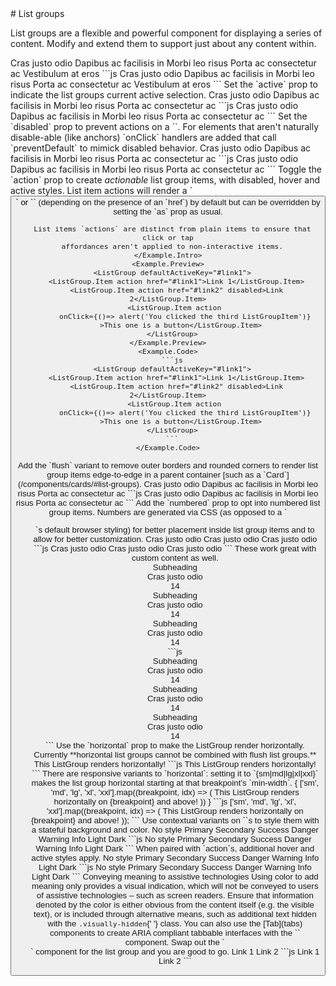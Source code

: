 
<GithubSource name="ListGroupDocs.mdx" />
# List groups

<p class="lead">
  List groups are a flexible and powerful component for displaying a series of
  content. Modify and extend them to support just about any content within.
</p>

<div class="row gy-5 pt-3">

  <Example title="Basic Example">
    <Example.Preview>
      <ListGroup>
        <ListGroup.Item>Cras justo odio</ListGroup.Item>
        <ListGroup.Item>Dapibus ac facilisis in</ListGroup.Item>
        <ListGroup.Item>Morbi leo risus</ListGroup.Item>
        <ListGroup.Item>Porta ac consectetur ac</ListGroup.Item>
        <ListGroup.Item>Vestibulum at eros</ListGroup.Item>
      </ListGroup>
    </Example.Preview>
    <Example.Code>
      ```js
      <ListGroup>
        <ListGroup.Item>Cras justo odio</ListGroup.Item>
        <ListGroup.Item>Dapibus ac facilisis in</ListGroup.Item>
        <ListGroup.Item>Morbi leo risus</ListGroup.Item>
        <ListGroup.Item>Porta ac consectetur ac</ListGroup.Item>
        <ListGroup.Item>Vestibulum at eros</ListGroup.Item>
      </ListGroup>
      ```
    </Example.Code>
  </Example>

  <Example title="Active items">
    <Example.Intro>
      Set the `active` prop to indicate the list groups current active selection.
    </Example.Intro>
    <Example.Preview>
      <ListGroup as="ul">
        <ListGroup.Item as="li" active>Cras justo odio</ListGroup.Item>
        <ListGroup.Item as="li">Dapibus ac facilisis in</ListGroup.Item>
        <ListGroup.Item as="li" disabled>Morbi leo risus</ListGroup.Item>
        <ListGroup.Item as="li">Porta ac consectetur ac</ListGroup.Item>
      </ListGroup>
    </Example.Preview>
    <Example.Code>
      ```js
      <ListGroup as="ul">
        <ListGroup.Item as="li" active>Cras justo odio</ListGroup.Item>
        <ListGroup.Item as="li">Dapibus ac facilisis in</ListGroup.Item>
        <ListGroup.Item as="li" disabled>Morbi leo risus</ListGroup.Item>
        <ListGroup.Item as="li">Porta ac consectetur ac</ListGroup.Item>
      </ListGroup>
      ```
    </Example.Code>
  </Example>

  <Example title="Disabled items">
    <Example.Intro>
      Set the `disabled` prop to prevent actions on a `<ListGroup.Item>`. For elements
      that aren't naturally disable-able (like anchors) `onClick` handlers are added
      that call `preventDefault` to mimick disabled behavior.
    </Example.Intro>
    <Example.Preview>
      <ListGroup>
        <ListGroup.Item disabled>Cras justo odio</ListGroup.Item>
        <ListGroup.Item>Dapibus ac facilisis in</ListGroup.Item>
        <ListGroup.Item>Morbi leo risus</ListGroup.Item>
        <ListGroup.Item>Porta ac consectetur ac</ListGroup.Item>
      </ListGroup>
    </Example.Preview>
    <Example.Code>
      ```js
      <ListGroup>
        <ListGroup.Item disabled>Cras justo odio</ListGroup.Item>
        <ListGroup.Item>Dapibus ac facilisis in</ListGroup.Item>
        <ListGroup.Item>Morbi leo risus</ListGroup.Item>
        <ListGroup.Item>Porta ac consectetur ac</ListGroup.Item>
      </ListGroup>
      ```
    </Example.Code>
  </Example>

  <Example title="Actionable items">
    <Example.Intro>
      Toggle the `action` prop to create <em>actionable</em> list group
      items, with disabled, hover and active styles. List item actions will render
      a `<button>` or `<a>` (depending on the presence of an `href`) by default but
      can be overridden by setting the `as` prop as usual.

      List items `actions` are distinct from plain items to ensure that click or tap
      affordances aren't applied to non-interactive items.
    </Example.Intro>
    <Example.Preview>
      <ListGroup defaultActiveKey="#link1">
        <ListGroup.Item action href="#link1">Link 1</ListGroup.Item>
        <ListGroup.Item action href="#link2" disabled>Link 2</ListGroup.Item>
        <ListGroup.Item action 
            onClick={()=> alert('You clicked the third ListGroupItem')}
          >This one is a button</ListGroup.Item>
      </ListGroup>
    </Example.Preview>
    <Example.Code>
      ```js
      <ListGroup defaultActiveKey="#link1">
        <ListGroup.Item action href="#link1">Link 1</ListGroup.Item>
        <ListGroup.Item action href="#link2" disabled>Link 2</ListGroup.Item>
        <ListGroup.Item action 
            onClick={()=> alert('You clicked the third ListGroupItem')}
          >This one is a button</ListGroup.Item>
      </ListGroup>
      ```
    </Example.Code>
  </Example>

  <Example title="Flush">
    <Example.Intro>
      Add the `flush` variant to remove outer borders and rounded corners to render list group items
      edge-to-edge in a parent container [such as a `Card`](/components/cards/#list-groups).
    </Example.Intro>
    <Example.Preview>
      <ListGroup variant="flush">
        <ListGroup.Item>Cras justo odio</ListGroup.Item>
        <ListGroup.Item>Dapibus ac facilisis in</ListGroup.Item>
        <ListGroup.Item>Morbi leo risus</ListGroup.Item>
        <ListGroup.Item>Porta ac consectetur ac</ListGroup.Item>
      </ListGroup>
    </Example.Preview>
    <Example.Code>
      ```js
      <ListGroup variant="flush">
        <ListGroup.Item>Cras justo odio</ListGroup.Item>
        <ListGroup.Item>Dapibus ac facilisis in</ListGroup.Item>
        <ListGroup.Item>Morbi leo risus</ListGroup.Item>
        <ListGroup.Item>Porta ac consectetur ac</ListGroup.Item>
      </ListGroup>
      ```
    </Example.Code>
  </Example>

  <Example title="Numbered">
    <Example.Intro>
      Add the `numbered` prop to opt into numbered list group items. Numbers are generated via CSS
      (as opposed to a `<ol>`s default browser styling) for better placement inside list group items
      and to allow for better customization.
    </Example.Intro>
    <Example.Preview>
      <ListGroup as="ol" numbered>
        <ListGroup.Item as="li">Cras justo odio</ListGroup.Item>
        <ListGroup.Item as="li">Cras justo odio</ListGroup.Item>
        <ListGroup.Item as="li">Cras justo odio</ListGroup.Item>
      </ListGroup>
    </Example.Preview>
    <Example.Code>
      ```js
      <ListGroup as="ol" numbered>
        <ListGroup.Item as="li">Cras justo odio</ListGroup.Item>
        <ListGroup.Item as="li">Cras justo odio</ListGroup.Item>
        <ListGroup.Item as="li">Cras justo odio</ListGroup.Item>
      </ListGroup>
      ```
    </Example.Code>
  </Example>

  <Example title="Numbered with custom content">
    <Example.Intro>
      These work great with custom content as well.
    </Example.Intro>
    <Example.Preview >
      <div class="col-md-4">
        <ListGroup as="ol" numbered>
          <ListGroup.Item as="li" class="d-flex justify-content-between align-items-start" >
            <div class="ms-2 me-auto"><div class="fw-bold">Subheading</div>Cras justo odio</div>
            <Badge variant="primary" pill>14</Badge>
          </ListGroup.Item>
          <ListGroup.Item as="li" class="d-flex justify-content-between align-items-start" >
            <div class="ms-2 me-auto"><div class="fw-bold">Subheading</div>Cras justo odio</div>
            <Badge variant="primary" pill>14</Badge>
          </ListGroup.Item>
          <ListGroup.Item as="li" class="d-flex justify-content-between align-items-start" >
            <div class="ms-2 me-auto"><div class="fw-bold">Subheading</div>Cras justo odio</div>
            <Badge variant="primary" pill>14</Badge>
          </ListGroup.Item>
        </ListGroup>
      </div>
    </Example.Preview>
    <Example.Code>
      ```js
      <div class="col-md-4">
        <ListGroup as="ol" numbered>
          <ListGroup.Item as="li" class="d-flex justify-content-between align-items-start" >
            <div class="ms-2 me-auto"><div class="fw-bold">Subheading</div>Cras justo odio</div>
            <Badge variant="primary" pill>14</Badge>
          </ListGroup.Item>
          <ListGroup.Item as="li" class="d-flex justify-content-between align-items-start" >
            <div class="ms-2 me-auto"><div class="fw-bold">Subheading</div>Cras justo odio</div>
            <Badge variant="primary" pill>14</Badge>
          </ListGroup.Item>
          <ListGroup.Item as="li" class="d-flex justify-content-between align-items-start" >
            <div class="ms-2 me-auto"><div class="fw-bold">Subheading</div>Cras justo odio</div>
            <Badge variant="primary" pill>14</Badge>
          </ListGroup.Item>
        </ListGroup>
      </div>
      ```
    </Example.Code>
  </Example>

  <Example title="Horizontal">
    <Example.Intro>
      Use the `horizontal` prop to make the ListGroup render horizontally. Currently **horizontal list groups cannot be combined with flush list groups.**
    </Example.Intro>
    <Example.Preview>
      <ListGroup horizontal>
        <ListGroup.Item>This</ListGroup.Item>
        <ListGroup.Item>ListGroup</ListGroup.Item>
        <ListGroup.Item>renders</ListGroup.Item>
        <ListGroup.Item>horizontally!</ListGroup.Item>
      </ListGroup>
    </Example.Preview>
    <Example.Code>
      ```js
      <ListGroup horizontal>
        <ListGroup.Item>This</ListGroup.Item>
        <ListGroup.Item>ListGroup</ListGroup.Item>
        <ListGroup.Item>renders</ListGroup.Item>
        <ListGroup.Item>horizontally!</ListGroup.Item>
      </ListGroup>
      ```
    </Example.Code>
  </Example>

  <Example title="Horizontal responsive">
    <Example.Intro>
      There are responsive variants to `horizontal`: setting it to `{sm|md|lg|xl|xxl}` makes the list group horizontal starting at that breakpoint’s `min-width`.
    </Example.Intro>
    <Example.Preview>
      {
      ['sm', 'md', 'lg', 'xl', 'xxl'].map((breakpoint, idx) => (
        <ListGroup horizontal={breakpoint} class="my-2">
          <ListGroup.Item>This ListGroup</ListGroup.Item>
          <ListGroup.Item>renders horizontally</ListGroup.Item>
          <ListGroup.Item>on {breakpoint}</ListGroup.Item>
          <ListGroup.Item>and above!</ListGroup.Item>
        </ListGroup>
      ))
      }
    </Example.Preview>
    <Example.Code>
      ```js
      ['sm', 'md', 'lg', 'xl', 'xxl'].map((breakpoint, idx) => (
        <ListGroup horizontal={breakpoint} class="my-2">
          <ListGroup.Item>This ListGroup</ListGroup.Item>
          <ListGroup.Item>renders horizontally</ListGroup.Item>
          <ListGroup.Item>on {breakpoint}</ListGroup.Item>
          <ListGroup.Item>and above!</ListGroup.Item>
        </ListGroup>
      ));
      ```
    </Example.Code>
  </Example>

  <Example title="Contextual classes">
    <Example.Intro>
      Use contextual variants on `<ListGroup.Item>`s to style them with a stateful background and color.
    </Example.Intro>
    <Example.Preview>
      <ListGroup>
        <ListGroup.Item>No style</ListGroup.Item>
        <ListGroup.Item variant="primary">Primary</ListGroup.Item>
        <ListGroup.Item variant="secondary">Secondary</ListGroup.Item>
        <ListGroup.Item variant="success">Success</ListGroup.Item>
        <ListGroup.Item variant="danger">Danger</ListGroup.Item>
        <ListGroup.Item variant="warning">Warning</ListGroup.Item>
        <ListGroup.Item variant="info">Info</ListGroup.Item>
        <ListGroup.Item variant="light">Light</ListGroup.Item>
        <ListGroup.Item variant="dark">Dark</ListGroup.Item>
      </ListGroup>
    </Example.Preview>
    <Example.Code>
      ```js
      <ListGroup>
        <ListGroup.Item>No style</ListGroup.Item>
        <ListGroup.Item variant="primary">Primary</ListGroup.Item>
        <ListGroup.Item variant="secondary">Secondary</ListGroup.Item>
        <ListGroup.Item variant="success">Success</ListGroup.Item>
        <ListGroup.Item variant="danger">Danger</ListGroup.Item>
        <ListGroup.Item variant="warning">Warning</ListGroup.Item>
        <ListGroup.Item variant="info">Info</ListGroup.Item>
        <ListGroup.Item variant="light">Light</ListGroup.Item>
        <ListGroup.Item variant="dark">Dark</ListGroup.Item>
      </ListGroup>
      ```
    </Example.Code>
  </Example>

  <Example title="Contextual with actions">
    <Example.Intro>
      When paired with `action`s, additional hover and active styles apply.
    </Example.Intro>
    <Example.Preview>
      <ListGroup>
        <ListGroup.Item>No style</ListGroup.Item>
        <ListGroup.Item variant="primary">Primary</ListGroup.Item>
        <ListGroup.Item action variant="secondary">Secondary</ListGroup.Item>
        <ListGroup.Item action variant="success">Success</ListGroup.Item>
        <ListGroup.Item action variant="danger">Danger</ListGroup.Item>
        <ListGroup.Item action variant="warning">Warning</ListGroup.Item>
        <ListGroup.Item action variant="info">Info</ListGroup.Item>
        <ListGroup.Item action variant="light">Light</ListGroup.Item>
        <ListGroup.Item action variant="dark">Dark</ListGroup.Item>
      </ListGroup>
    </Example.Preview>
    <Example.Code>
      ```js
      <ListGroup>
        <ListGroup.Item>No style</ListGroup.Item>
        <ListGroup.Item variant="primary">Primary</ListGroup.Item>
        <ListGroup.Item action variant="secondary">Secondary</ListGroup.Item>
        <ListGroup.Item action variant="success">Success</ListGroup.Item>
        <ListGroup.Item action variant="danger">Danger</ListGroup.Item>
        <ListGroup.Item action variant="warning">Warning</ListGroup.Item>
        <ListGroup.Item action variant="info">Info</ListGroup.Item>
        <ListGroup.Item action variant="light">Light</ListGroup.Item>
        <ListGroup.Item action variant="dark">Dark</ListGroup.Item>
      </ListGroup>
      ```
    </Example.Code>
  </Example>

  <Alert variant="warning">
    <Alert.Heading>Conveying meaning to assistive technologies</Alert.Heading>
    Using color to add meaning only provides a visual indication, which will not
    be conveyed to users of assistive technologies – such as screen readers.
    Ensure that information denoted by the color is either obvious from the
    content itself (e.g. the visible text), or is included through alternative
    means, such as additional text hidden with the <code>.visually-hidden</code>{' '}
    class.
  </Alert>

  <Example title="Tabbed Interfaces">
    <Example.Intro>
      You can also use the [Tab](tabs) components to create ARIA compliant tabbable
      interfaces with the `<ListGroup>` component. Swap out the `<Nav>` component
      for the list group and you are good to go.
    </Example.Intro>
    <Example.Preview>
      <Tab.Container id="list-group-tabs-example" defaultActiveKey="#link1">
        <Row>
          <Col sm={4}>
            <ListGroup>
              <ListGroup.Item action href="#link1">Link 1</ListGroup.Item>
              <ListGroup.Item action href="#link2">Link 2</ListGroup.Item>
            </ListGroup>
          </Col>
          <Col sm={8}>
            <Tab.Content>
              <Tab.Pane eventKey="#link1"><Sonnet /></Tab.Pane>
              <Tab.Pane eventKey="#link2"><Sonnet /></Tab.Pane>
            </Tab.Content>
          </Col>
        </Row>
      </Tab.Container>
    </Example.Preview>
    <Example.Code>
      ```js
      <Tab.Container id="list-group-tabs-example" defaultActiveKey="#link1">
        <Row>
          <Col sm={4}>
            <ListGroup>
              <ListGroup.Item action href="#link1">Link 1</ListGroup.Item>
              <ListGroup.Item action href="#link2">Link 2</ListGroup.Item>
            </ListGroup>
          </Col>
          <Col sm={8}>
            <Tab.Content>
              <Tab.Pane eventKey="#link1"><Sonnet /></Tab.Pane>
              <Tab.Pane eventKey="#link2"><Sonnet /></Tab.Pane>
            </Tab.Content>
          </Col>
        </Row>
      </Tab.Container>
      ```
    </Example.Code>
  </Example>

  <ListGroupApi />
</div>
